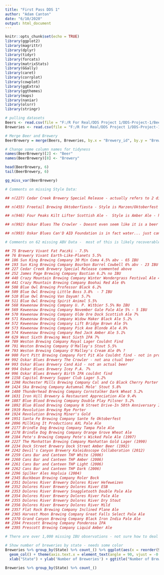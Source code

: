 ```yaml
---
title: "First Pass DDS 1"
author: "Adam Canton"
date: "6/10/2020"
output: html_document
---
```


```r
knitr::opts_chunk$set(echo = TRUE)
library(ggplot2)
library(magrittr)
library(dplyr)
library(tidyr)
library(forcats)
library(matrixStats)
library(GGally)
library(caret)
library(corrplot)
library(cowplot)
library(ggExtra)
library(ggthemes)
library(maps)
library(naniar)
library(olsrr)
library(stringr)
```

```r
# pulling datasets
Beers <- read.csv(file = "F:/R For Real/DDS Project 1/DDS-Project-1/Beers.csv")
Breweries <- read.csv(file = "F:/R For Real/DDS Project 1/DDS-Project-1/Breweries.csv")

# Merge Beer and Brewery
BeerBrewery = merge(Beers, Breweries, by.x = "Brewery_id", by.y = "Brew_ID")

# Change some column names for tidyness
names(BeerBrewery)[2] <- "Beer"
names(BeerBrewery)[8] <- "Brewery"
```

```r
head(BeerBrewery, 6)
tail(BeerBrewery, 6)
```

```r
gg_miss_var(BeerBrewery)
```
```r
# Comments on missing Style Data:

## n(227) Cedar Creek Brewery Special Release - actually refers to 2 different beers Smoked Cherry Quad and Excelsior (Imperial Milk Stout) - https://www.cedarcreekbrewery.com/special-release-beers maybe average them out? ABV - 9.2 v 9.8,  IBU - 33 v 47, Average 9.5 and 40 

## n(455) Freetail Brewing Oktoberfiesta - Style is Marzen/Oktoberfest - https://www.freetailbrewing.com/our-brews/

## n(946) Four Peaks Kilt Lifter Scottish Ale -  Style is Amber Ale - https://www.beeradvocate.com/beer/profile/2171/6218/

## n(992) Oskar Blues The Crowler - Doesnt even seem like it is a beer type, just a resealable can. Consider getting rid of it

## n(993) Oskar Blues Can'D AID Foundation is in fact water... just canned like beer for hurricane recovery

```

```r
# Comments on 62 missing ABV Data -  most of this is likely recoverable - ## row | brewery | beer

## 75 Brewery Vivant Fat Paczki - 7.5%
## 76 Brewery Vivant Earth-Like-Planets 5.5%
## 186 Sun King Brewing Company 30 Min Coma 4.5% abv - 65 IBU
## 193 Sun King Brewing Company Bourbon Barrel Cowbell 6% abv - 23 IBU
## 227 Cedar Creek Brewery Special Release commented above
## 252 James Page Brewing Company Bastian 6.2% no IBU
## 440 Crazy Mountain Brewing Company Winter Wondergrass Festival Ale 4.9% no IBU
## 441 Crazy Mountain Brewing Company Boohai Red Ale 6%
## 508 Blue Owl Brewing Professor Black 6.2%
## 509 Blue Owl Brewing Little Boss 3.8%  - 7 IBU
## 510 Blue Owl Brewing Van Dayum! 5.7%
## 511 Blue Owl Brewing Spirit Animal 5.5%
## 568 Keweenaw Brewing Company U. P. Witbier 5.5% No IBU
## 569 Keweenaw Brewing Company November Gale Pale Ale 5% - 5 IBU
## 570 Keweenaw Brewing Company Olde Ore Dock Scottish Ale 7%
## 571 Keweenaw Brewing Company Widow Maker Black Ale 5.2%
## 572 Keweenaw Brewing Company Lift Bridge Brown Ale 5%
## 573 Keweenaw Brewing Company Pick Axe Blonde Ale 4.9%
## 574 Keweenaw Brewing Company Red Jack Amber Ale 5.1%
## 629 West Sixth Brewing West Sixth IPA 7%
## 789 Weston Brewing Company Royal Lager Couldnt Find
## 791 Weston Brewing Company O'Malley's Stout 5.5%
## 793 Weston Brewing Company O'Malley's Cream Ale 0% ?
## 900 Fort Pitt Brewing Company Fort Pit Ale Couldnt find - not in production any longer
## 992 Oskar Blues Brewery The Crowler - not ana ctual beer
## 993 Oskar Blues Brewery Cand Aid - not an actual beer
## 994 Oskar Blues Brewery Icey P.A. 7% 
## 996 Oskar Blues Brewery Birth IPA couldnt find
## 1158 Capital Brewery Supper Club Lager 5.2% 
## 1298 Rochester Mills Brewing Company Cal and Co Black Cherry Porter 7%
## 1424 Ska Brewing Company Autumnal Mole' Stout 5.8%
## 1480 Thunderhead Brewing Company Cornstalker Dark Wheat 5.2% 
## 1631 Iron Hill Brewery & Restaurant Appreciation Ale 9.4%
## 1887 Blue Blood Brewing Company Double Play Pilsner 5.2%
## 1892 Blue Blood Brewing Company N Street Drive-In 50th Anniversary IPA 8.6%
## 1919 Revolution Brewing Rye Porter 
## 1924 Revolution Brewing Miner's Gold
## 1951 Santa Fe Brewing Company Sante fe Oktoberfest
## 2096 MillKing It Productions AXL Pale Ale
## 2177 Brindle Dog Brewing Company Tampa Pale Ale
## 2178 Brindle Dog Brewing Company Orange Grove Wheat Ale
## 2184 Pete's Brewing Company Pete's Wicked Pale Ale (1997)
## 2227 The Manhattan Brewing Company Manhattan Gold Lager (1990)
## 2234 Dock Street Brewery Dock Street Amber Beer (1992)
## 2242 Devil's Canyon Brewery Kaleidoscope Collaboration (2012)
## 2259 Cans Bar and Canteen THP White (2006)
## 2260 Cans Bar and Canteen THP Amber (2006)
## 2261 Cans Bar and Canteen THP Light (2006)
## 2262 Cans Bar and Canteen THP Dark (2006)
## 2296 Spilker Ales Hopluia (2004)
## 2345 Buckbean Brewing Company Roler Bock
## 2351 Dolores River Brewery Dolores River Hefeweizen
## 2352 Dolores River Brewery Dolores River ESB
## 2353 Dolores River Brewery Snaggletooth Double Pale Ale
## 2354 Dolores River Brewery Dolores River Pale Ale
## 2355 Dolores River Brewery Dolores River Dry Stout
## 2356 Dolores River Brewery Dolores River Mild
## 2357 Flat Rock Brewing Company Inclined Plane Ale
## 2365 Harvest Moon Brewing Company Great Falls Select Pale Ale
## 2370 Grand Canyon Brewing Company Black Iron India Pale Ale
## 2394 Prescott Brewing Company Ponderosa IPA
## 2395 Prescott Brewing Company Liquid Amber Ale

```

```r
# There are over 1,000 missing IBU observations - not sure how to deal with this many missing values. Likely going to have to automate something - Surely there is a beer api?
```


```r
# Show number of breweries by state - needs some color
Breweries %>% group_by(State) %>% count_() %>% ggplot(aes(x = reorder(State, -n), y = n )) +
  geom_col() + theme(axis.text.x = element_text(angle = 90, vjust = -0.05)) +
  xlab("State") + ylab('Number of Breweries') + ggtitle("Number of Breweries by State") + geom_text(aes(label = n), vjust = -0.5, size = 3)
```


```r
Breweries %>% group_by(State) %>% count_()
```












